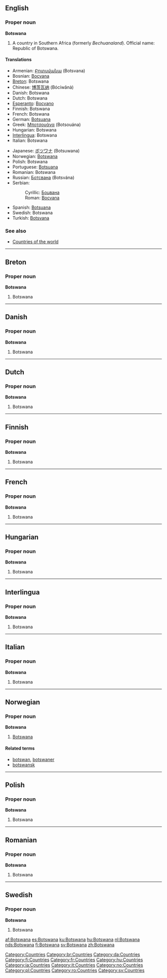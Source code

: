 ==English==

===Proper noun===
'''Botswana'''

# A country in Southern Africa (formerly ''Bechuanaland''). Official name: Republic of Botswana.

====Translations====
{{top}}
*Armenian: [[Բոտսվանա]] (Botsvana)
*Bosnian: [[Bocvana#Bosnian|Bocvana]] {{f}}
*[[Breton]]: Botswana
*Chinese: [[博茨瓦纳]] (Bócíwǎnà)
*Danish: Botswana
*Dutch: Botswana
*[[Esperanto]]: [[Bocvano]]
*Finnish: Botswana
*French: Botswana
*German: [[Botsuana]]
*Greek: [[Μποτσουάνα]] (Botsouána) {{f}}
*Hungarian: Botswana
*[[Interlingua]]: Botswana
*Italian: Botswana {{f}}
{{mid}}
*Japanese: [[ボツワナ]] (Botsuwana)
*Norwegian: [[Botswana#Norwegian|Botswana]]
*Polish: Botswana {{f}}
*Portuguese: [[Botsuana]] {{f}}
*Romanian: Botswana {{f}}
*Russian: [[Ботсвана]] (Botsvána) {{f}}
*Serbian:
*:Cyrillic: [[Боцвана#Serbian|Боцвана]] {{f}}
*:Roman: [[Bocvana#Serbian|Bocvana]] {{f}}
*Spanish: [[Botsuana]] {{f}}
*Swedish: Botswana
*Turkish: [[Botsvana]]
{{bottom}}

===See also===
*[[Countries of the world]]
----
==Breton==
===Proper noun===
'''Botswana'''
#Botswana
----
==Danish==
===Proper noun===
'''Botswana'''
#Botswana
----
==Dutch==
===Proper noun===
'''Botswana'''
#Botswana
----
==Finnish==
===Proper noun===
'''Botswana'''
#Botswana
----
==French==
===Proper noun===
'''Botswana'''
#Botswana
----
==Hungarian==
===Proper noun===
'''Botswana'''
#Botswana
----
==Interlingua==
===Proper noun===
'''Botswana'''
#Botswana
----
==Italian==
===Proper noun===
'''Botswana'''
#Botswana
----
==Norwegian==
===Proper noun===
'''Botswana'''
#[[#English|Botswana]]
====Related terms====
*[[botswan]], [[botswaner]]
*[[botswansk]]
----
==Polish==
===Proper noun===
'''Botswana'''
#Botswana
----
==Romanian==
===Proper noun===
'''Botswana'''
#Botswana
----
==Swedish==
===Proper noun===
'''Botswana'''
#Botswana

[[Category:Countries]]
[[Category:br:Countries]]
[[Category:da:Countries]]
[[Category:fi:Countries]]
[[Category:fr:Countries]]
[[Category:hu:Countries]]
[[Category:ia:Countries]]
[[Category:it:Countries]]
[[Category:no:Countries]]
[[Category:pl:Countries]]
[[Category:ro:Countries]]
[[Category:sv:Countries]]

[[af:Botswana]]
[[es:Botswana]]
[[ku:Botswana]]
[[hu:Botswana]]
[[nl:Botswana]]
[[nds:Botswana]]
[[fi:Botswana]]
[[sv:Botswana]]
[[zh:Botswana]]